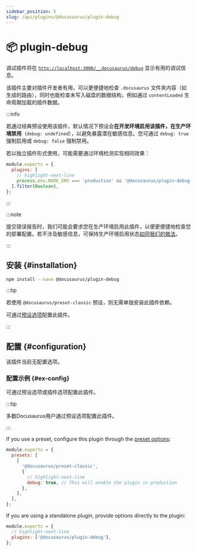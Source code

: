 ```yaml
---
sidebar_position: 5
slug: /api/plugins/@docusaurus/plugin-debug
---
```


# 📦 plugin-debug


调试插件将在 [`http://localhost:3000/__docusaurus/debug`](http://localhost:3000/__docusaurus/debug) 显示有用的调试信息。

该插件主要对插件开发者有用，可以更便捷地检查 `.docusaurus` 文件夹内容（如生成的路由），同时也能检查未写入磁盘的数据结构，例如通过 `contentLoaded` 生命周期加载的插件数据。

:::info

若通过经典预设使用该插件，默认情况下预设会**在开发环境启用该插件，在生产环境禁用**（`debug: undefined`），以避免暴露潜在敏感信息。您可通过 `debug: true` 强制启用或 `debug: false` 强制禁用。

若以独立插件形式使用，可能需要通过环境检测实现相同效果：

```js title="docusaurus.config.js"
module.exports = {
  plugins: [
    // highlight-next-line
    process.env.NODE_ENV === 'production' && '@docusaurus/plugin-debug',
  ].filter(Boolean),
};
```

:::

:::note

提交错误报告时，我们可能会要求您在生产环境启用此插件，以便更便捷地检查您的部署配置。若不涉及敏感信息，可保持生产环境启用状态[如同我们的做法](/__docusaurus/debug)。

:::

## 安装 {#installation}

```bash npm2yarn
npm install --save @docusaurus/plugin-debug
```

:::tip

若使用 `@docusaurus/preset-classic` 预设，则无需单独安装此插件依赖。

可通过[预设选项](../../using-plugins.mdx#docusauruspreset-classic)配置此插件。

:::

## 配置 {#configuration}

该插件当前无配置选项。

### 配置示例 {#ex-config}

可通过预设选项或插件选项配置此插件。

:::tip

多数Docusaurus用户通过预设选项配置此插件。

:::

<Tabs groupId="api-config-ex">
<TabItem value="preset" label="Preset options">

If you use a preset, configure this plugin through the [preset options](../../using-plugins.mdx#docusauruspreset-classic):

```js title="docusaurus.config.js"
module.exports = {
  presets: [
    [
      '@docusaurus/preset-classic',
      {
        // highlight-next-line
        debug: true, // This will enable the plugin in production
      },
    ],
  ],
};
```

</TabItem>
<TabItem value="plugin" label="Plugin Options">

If you are using a standalone plugin, provide options directly to the plugin:

```js title="docusaurus.config.js"
module.exports = {
  // highlight-next-line
  plugins: ['@docusaurus/plugin-debug'],
};
```

</TabItem>
</Tabs>